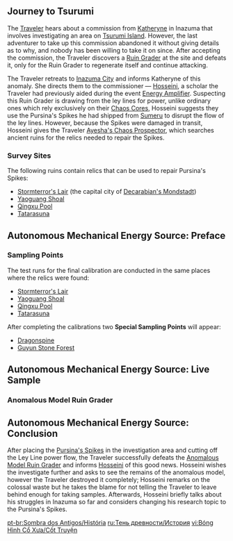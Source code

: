 {{Event Tabs}}
==Journey to Tsurumi==
{{Main|Journey to Tsurumi}}

The [[Traveler]] hears about a commission from [[Katheryne]] in Inazuma that involves investigating an area on [[Tsurumi Island]]. However, the last adventurer to take up this commission abandoned it without giving details as to why, and nobody has been willing to take it on since. After accepting the commission, the Traveler discovers a [[Ruin Grader]] at the site and defeats it, only for the Ruin Grader to regenerate itself and continue attacking.

The Traveler retreats to [[Inazuma City]] and informs Katheryne of this anomaly. She directs them to the commissioner &mdash; [[Hosseini]], a scholar the Traveler had previously aided during the event [[Energy Amplifier]]. Suspecting this Ruin Grader is drawing from the ley lines for power, unlike ordinary ones which rely exclusively on their [[Chaos Core]]s, Hosseini suggests they use the Pursina's Spikes he had shipped from [[Sumeru]] to disrupt the flow of the ley lines. However, because the Spikes were damaged in transit, Hosseini gives the Traveler [[Ayesha's Chaos Prospector]], which searches ancient ruins for the relics needed to repair the Spikes.

===Survey Sites===
{{Quote|Traces of ancient civilizations can be found throughout the continent, but only a few can comprehend them and understand just how mighty these civilizations that lie behind the ruins really were.|World Map description for Survey Sites}}

The following ruins contain relics that can be used to repair Pursina's Spikes:
* [[Stormterror's Lair]] (the capital city of [[Decarabian's Mondstadt]])
* [[Yaoguang Shoal]]
* [[Qingxu Pool]]
* [[Tatarasuna]]

==Autonomous Mechanical Energy Source: Preface==
<!--Quest Overview:-->
{{Description|The preliminary work is now complete. All that's left is to help Hosseini perfom some final calibrations, and you will be able to get rid of the obstacle that bars your path.}}
{{Main|Autonomous Mechanical Energy Source: Preface}}

===Sampling Points===
{{Quote|The energy surging through the ley lines has attracted all manner of foes...|World Map description for Sampling Points}}

The test runs for the final calibration are conducted in the same places where the relics were found:
* [[Stormterror's Lair]]
* [[Yaoguang Shoal]]
* [[Qingxu Pool]]
* [[Tatarasuna]]

After completing the calibrations two '''Special Sampling Points''' will appear:
* [[Dragonspine]]
* [[Guyun Stone Forest]]

==Autonomous Mechanical Energy Source: Live Sample==
<!--Quest Overview:-->
{{Description|After all this busywork, you have finally acquired the means of removing your main obstacle. It's time for a showdown!}}
{{Main|Autonomous Mechanical Energy Source: Live Sample}}

===Anomalous Model Ruin Grader===
{{Quote|An odd Ruin Grader that can be found lumbering amidst the thick fog that hangs over Tsurumi Island. It is significantly stronger than your average Ruin Grader.<br>For reasons unknown, it has appeared on this deserted island, along with the equally enigmatic ancient techniques that power it. Hosseini has a strong academic interest in this Ruin Grader and would like you to defeat it, all the better for his research to continue.|World Map description, [[Tsurumi Island]]}}

==Autonomous Mechanical Energy Source: Conclusion==
{{Description|With Hosseini's help, you successfully defeated that unique autonomous machine. Inform him of the good news.}}
{{Main|Autonomous Mechanical Energy Source: Conclusion}}
After placing the [[Pursina's Spike]]s in the investigation area and cutting off the Ley Line power flow, the Traveler successfully defeats the [[Anomalous Model Ruin Grader]] and informs [[Hosseini]] of this good news. Hosseini wishes the investigate further and asks to see the remains of the anomalous model, however the Traveler destroyed it completely; Hosseini remarks on the colossal waste but he takes the blame for not telling the Traveler to leave behind enough for taking samples. Afterwards, Hosseini briefly talks about his struggles in Inazuma so far and considers changing his research topic to the Pursina's Spikes.

[[pt-br:Sombra dos Antigos/História]]
[[ru:Тень древности/История]]
[[vi:Bóng Hình Cổ Xưa/Cốt Truyện]]